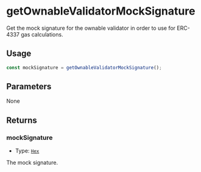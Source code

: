 # getOwnableValidatorMockSignature

Get the mock signature for the ownable validator in order to use for ERC-4337 gas calculations.

## Usage

```typescript copy
const mockSignature = getOwnableValidatorMockSignature();
```

## Parameters

None

## Returns

### mockSignature

- Type: [`Hex`](https://viem.sh/docs/glossary/types#hex)

The mock signature.
